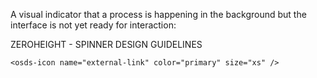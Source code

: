 
A visual indicator that a process is happening in the background but the interface is not yet ready for interaction:

<Canvas>
  <div style={{ height: '300px', display: 'inline-flex'}}>
    <ods-spinner></ods-spinner>
  </div>
</Canvas>

<div>
  <osds-button color="primary" variant="ghost" href="https://zeroheight.com/6fc8a63f7/p/9017bb-spinner/b/40a887" target="_blank">
    ZEROHEIGHT - SPINNER DESIGN GUIDELINES  

    <osds-icon name="external-link" color="primary" size="xs" />
  </osds-button>
</div>
